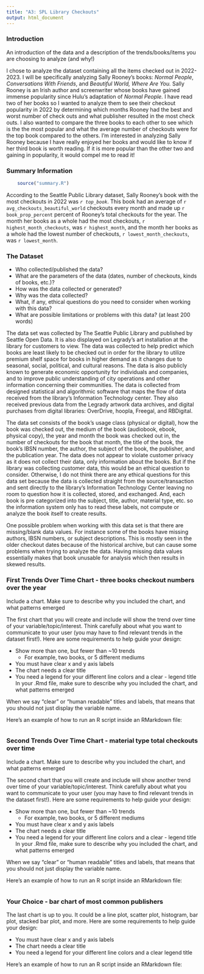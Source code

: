```yaml
---
title: "A3: SPL Library Checkouts"
output: html_document
---
```


### Introduction

An introduction of the data and a description of the trends/books/items you are choosing to analyze (and why!)

I chose to analyze the dataset containing all the items checked out in 2022-2023. I will be specifically analyzing Sally Rooney's books: *Normal People*, *Conversations With Friends*, and *Beautiful World, Where Are You.* Sally Rooney is an Irish author and screenwriter whose books have gained immense popularity since Hulu's adaptation of *Normal People.* I have read two of her books so I wanted to analyze them to see their checkout popularity in 2022 by determining which months Rooney had the best and worst number of check outs and what publisher resulted in the most check outs. I also wanted to compare the three books to each other to see which is the the most popular and what the average number of checkouts were for the top book compared to the others. I'm interested in analyzing Sally Rooney because I have really enjoyed her books and would like to know if her third book is worth reading. If it is more popular than the other two and gaining in popularity, it would compel me to read it!

### Summary Information
```r
    source("summary.R")
```

According to the Seattle Public Library dataset, Sally Rooney's book with the most checkouts in 2022 was *`r top_book`*. This book had an average of `r avg_checkouts_beautiful_world` checkouts every month and made up `r book_prop_percent` percent of Rooney's total checkouts for the year. The month her books as a whole had the most checkouts, `r highest_month_checkouts`, was `r highest_month`, and the month her books as a whole had the lowest number of checkouts, `r lowest_month_checkouts`, was `r lowest_month`.


### The Dataset

- Who collected/published the data?  
- What are the parameters of the data (dates, number of checkouts, kinds of books, etc.)?
- How was the data collected or generated? 
- Why was the data collected?  
- What, if any, ethical questions do you need to consider when working with this data?
- What are possible limitations or problems with this data?   (at least 200 words)

The data set was collected by The Seattle Public Library and published by Seattle Open Data. It is also displayed on Legrady's art installation at the library for customers to view. The data was collected to help predict which books are least likely to be checked out in order for the library to utilize premium shelf space for books in higher demand as it changes due to seasonal, social, political, and cultural reasons. The data is also publicly known to generate economic opportunity for individuals and companies, and to improve public understanding of city operations and other information concerning their communities. The data is collected from designed statistical and algorithmic software that maps the flow of data received from the library's Information Technology center. They also received previous data from the Legrady artwork data archives, and digital purchases from digital libraries: OverDrive, hoopla, Freegal, and RBDigital. 

The data set consists of the book's usage class (physical or digital), how the book was checked out, the medium of the book (audiobook, ebook, physical copy), the year and month the book was checked out in, the number of checkouts for the book that month, the title of the book, the book's IBSN number, the author, the subject of the book, the publisher, and the publication year. The data does not appear to violate customer privacy as it does not collect their data, only information about the books. But if the library was collecting customer data, this would be an ethical question to consider. Otherwise, I do not think there are any ethical questions for this data set because the data is collected straight from the source/transaction and sent directly to the library's Information Technology Center leaving no room to question how it is collected, stored, and exchanged. And, each book is pre categorized into the subject, title, author, material type, etc. so the information system only has to read these labels, not compute or analyze the book itself to create results. 

One possible problem when working with this data set is that there are missing/blank data values. For instance some of the books have missing authors, IBSN numbers, or subject descriptions. This is mostly seen in the older checkout dates because of the historical archive, but can cause some problems when trying to analyze the data. Having missing data values essentially makes that book unusable for analysis which then results in skewed results. 


### First Trends Over Time Chart - three books checkout numbers over the year

Include a chart. Make sure to describe why you included the chart, and what patterns emerged

The first chart that you will create and include will show the trend over time of your variable/topic/interest. Think carefully about what you want to communicate to your user (you may have to find relevant trends in the dataset first!). Here are some requirements to help guide your design:

- Show more than one, but fewer than ~10 trends
  - For example, two books, or 5 different mediums
- You must have clear x and y axis labels
- The chart needs a clear title 
- You need a legend for your different line colors and a clear - legend title
In your .Rmd file, make sure to describe why you included the chart, and what patterns emerged

When we say "clear" or "human readable" titles and labels, that means that you should not just display the variable name.

Here's an example of how to run an R script inside an RMarkdown file:

``````r
``````

### Second Trends Over Time Chart - material type total checkouts over time

Include a chart. Make sure to describe why you included the chart, and what patterns emerged

The second chart that you will create and include will show another trend over time of your variable/topic/interest. Think carefully about what you want to communicate to your user (you may have to find relevant trends in the dataset first!). Here are some requirements to help guide your design:

- Show more than one, but fewer than ~10 trends
  - For example, two books, or 5 different mediums
- You must have clear x and y axis labels
- The chart needs a clear title 
- You need a legend for your different line colors and a clear - legend title
In your .Rmd file, make sure to describe why you included the chart, and what patterns emerged

When we say "clear" or "human readable" titles and labels, that means that you should not just display the variable name.

Here's an example of how to run an R script inside an RMarkdown file:

``````r
``````

### Your Choice - bar chart of most common publishers

The last chart is up to you. It could be a line plot, scatter plot, histogram, bar plot, stacked bar plot, and more. Here are some requirements to help guide your design:

- You must have clear x and y axis labels
- The chart needs a clear title 
- You need a legend for your different line colors and a clear legend title

Here's an example of how to run an R script inside an RMarkdown file:

``````r
``````


